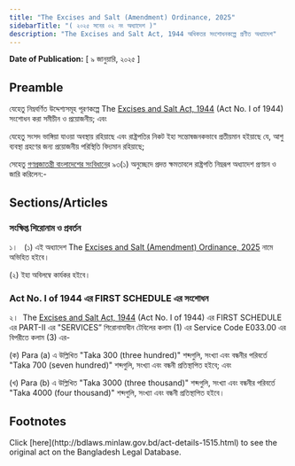 ```yaml
---
title: "The Excises and Salt (Amendment) Ordinance, 2025"
sidebarTitle: "( ২০২৫ সনের ০২ নং অধ্যাদেশ )"
description: "The Excises and Salt Act, 1944 অধিকতর সংশোধনকল্পে প্রণীত অধ্যাদেশ"
---
```


**Date of Publication:** [ ৯ জানুয়ারি, ২০২৫ ]

## Preamble

যেহেতু নিম্নবর্ণিত উদ্দেশ্যসমূহ পূরণকল্পে The [Excises and Salt Act, 1944](/laws/volume-10/act-206 "Excises and Salt Act, 1944") (Act No. I of 1944) সংশোধন করা সমীচীন ও প্রয়োজনীয়; এবং

যেহেতু সংসদ ভাঙ্গিয়া যাওয়া অবস্থায় রহিয়াছে এবং রাষ্ট্রপতির নিকট ইহা সন্তোষজনকভাবে প্রতীয়মান হইয়াছে যে, আশু ব্যবস্থা গ্রহণের জন্য প্রয়োজনীয় পরিস্থিতি বিদ্যমান রহিয়াছে;

সেহেতু [গণপ্রজাতন্ত্রী বাংলাদেশের সংবিধান](/act-957.html "গণপ্রজাতন্ত্রী বাংলাদেশের সংবিধান")ের ৯৩(১) অনুচ্ছেদে প্রদত্ত ক্ষমতাবলে রাষ্ট্রপতি নিম্নরূপ অধ্যাদেশ প্রণয়ন ও জারি করিলেন:-

## Sections/Articles

### সংক্ষিপ্ত শিরোনাম ও প্রবর্তন

১।   (১) এই অধ্যাদেশ The [Excises and Salt (Amendment) Ordinance, 2025](/laws/volume-56/act-1515 "Excises and Salt (Amendment) Ordinance, 2025") নামে অভিহিত হইবে।

(২) ইহা অবিলম্বে কার্যকর হইবে।

### Act No. I of 1944 এর FIRST SCHEDULE এর সংশোধন

২।  The [Excises and Salt Act, 1944](/laws/volume-10/act-206 "Excises and Salt Act, 1944") (Act No. I of 1944) এর FIRST SCHEDULE এর PART-II এর "SERVICES” শিরোনামাধীন টেবিলের কলাম (1) এর Service Code E033.00 এর বিপরীতে কলাম (3) এর-

(ক) Para (a) এ উল্লিখিত "Taka 300 (three hundred)" শব্দগুলি, সংখ্যা এবং বন্ধনীর পরিবর্তে "Taka 700 (seven hundred)" শব্দগুলি, সংখ্যা এবং বন্ধনী প্রতিস্থাপিত হইবে; এবং

(খ) Para (b) এ উল্লিখিত "Taka 3000 (three thousand)" শব্দগুলি, সংখ্যা এবং বন্ধনীর পরিবর্তে "Taka 4000 (four thousand)" শব্দগুলি, সংখ্যা এবং বন্ধনী প্রতিস্থাপিত হইবে।

## Footnotes

<Note>
  Click [here](http://bdlaws.minlaw.gov.bd/act-details-1515.html) to see the original act on the Bangladesh Legal Database.
</Note>
